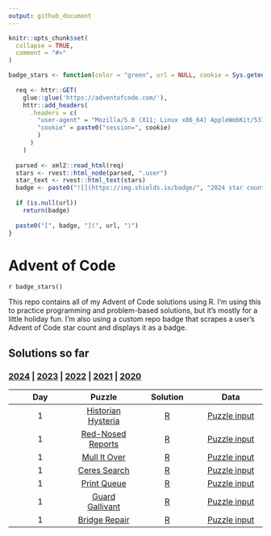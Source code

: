 ```yaml
---
output: github_document
---
```


```r
knitr::opts_chunk$set(
  collapse = TRUE,
  comment = "#>"
)
```

```r
badge_stars <- function(color = "green", url = NULL, cookie = Sys.getenv("ADVENT_COOKIE_2024")) {
  
  req <- httr::GET(
    glue::glue('https://adventofcode.com/'),
    httr::add_headers(
      .headers = c(
        "user-agent" = "Mozilla/5.0 (X11; Linux x86_64) AppleWebKit/537.36 (KHTML, like Gecko) Chrome/87.0.4280.88 Safari/537.36",
        "cookie" = paste0("session=", cookie)
        )
      )
    )
  
  parsed <- xml2::read_html(req)
  stars <- rvest::html_node(parsed, ".user")
  star_text <- rvest::html_text(stars)
  badge <- paste0("![](https://img.shields.io/badge/", "2024 star count", "-", star_text, "-", color, ".svg)")
  
  if (is.null(url))
    return(badge)
  
  paste0("[", badge, "](", url, ")")
}
```

# Advent of Code

<!-- badges: start -->
`r badge_stars()`
<!-- badges: end -->

This repo contains all of my Advent of Code solutions using R. I'm using this to practice programming and problem-based solutions, but it's mostly for a little holiday fun. I'm also using a custom repo badge that scrapes a user's Advent of Code star count and displays it as a badge.

## Solutions so far
### [2024](R/2024) | [2023](R/2023) | [2022](R/2022) | [2021](R/2021) | [2020](R/2020)

| Day | Puzzle | Solution | Data |
| :---: | :---: | :---: | :---: | 
| 1 | [Historian Hysteria](https://adventofcode.com/2024/day/1) | [R](R/2024/day01.R) | [Puzzle input](data/2024/day01.txt)
| 1 | [Red-Nosed Reports](https://adventofcode.com/2024/day/2) | [R](R/2024/day02.R) | [Puzzle input](data/2024/day02.txt)
| 1 | [Mull It Over](https://adventofcode.com/2024/day/3) | [R](R/2024/day03.R) | [Puzzle input](data/2024/day03.txt)
| 1 | [Ceres Search](https://adventofcode.com/2024/day/4) | [R](R/2024/day04.R) | [Puzzle input](data/2024/day04.txt)
| 1 | [Print Queue](https://adventofcode.com/2024/day/5) | [R](R/2024/day05.R) | [Puzzle input](data/2024/day05.txt)
| 1 | [Guard Gallivant](https://adventofcode.com/2024/day/6) | [R](R/2024/day06.R) | [Puzzle input](data/2024/day06.txt)
| 1 | [Bridge Repair](https://adventofcode.com/2024/day/7) | [R](R/2024/day07.R) | [Puzzle input](data/2024/day07.txt)
